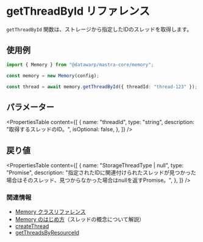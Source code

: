 # getThreadById リファレンス

`getThreadById` 関数は、ストレージから指定したIDのスレッドを取得します。

## 使用例

```typescript
import { Memory } from "@datawarp/mastra-core/memory";

const memory = new Memory(config);

const thread = await memory.getThreadById({ threadId: "thread-123" });
```

## パラメーター

<PropertiesTable
  content={[
    {
      name: "threadId",
      type: "string",
      description: "取得するスレッドのID。",
      isOptional: false,
    },
  ]}
/>

## 戻り値

<PropertiesTable
  content={[
    {
      name: "StorageThreadType | null",
      type: "Promise",
      description:
        "指定されたIDに関連付けられたスレッドが見つかった場合はそのスレッド、見つからなかった場合はnullを返すPromise。",
    },
  ]}
/>

### 関連情報

- [Memory クラスリファレンス](/reference/memory/Memory.mdx)
- [Memory のはじめ方](/docs/memory/overview.mdx)（スレッドの概念について解説）
- [createThread](/reference/memory/createThread.mdx)
- [getThreadsByResourceId](/reference/memory/getThreadsByResourceId.mdx)
